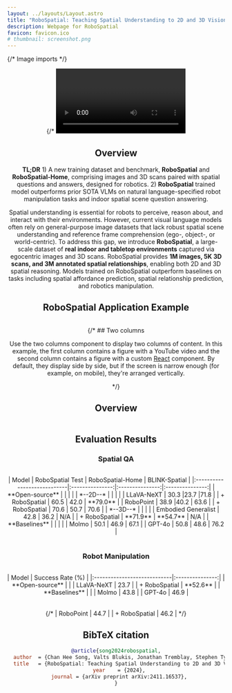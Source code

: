 ```yaml
---
layout: ../layouts/Layout.astro
title: "RoboSpatial: Teaching Spatial Understanding to 2D and 3D Vision-Language Models for Robotics"
description: Webpage for RoboSpatial
favicon: favicon.ico
# thumbnail: screenshot.png
---
```





{/* Image imports */}



<Header
  title={frontmatter.title}
  authors={[
    {
      name: "Chan Hee Song",
      url: "https://chanh.ee",
      institution: "The Ohio State University",
      notes: ["*"],
    },
    {
      name: "Valts Blukis",
      institution: "Nvidia",
      url: "https://research.nvidia.com/person/valts-blukis",
      notes: [],
    },
    {
      name: "Jonathan Tremblay",
      institution: "Nvidia",
      url: "https://research.nvidia.com/person/jonathan-tremblay",
      notes: [],
    },
    {
      name: "Stephen Tyree",
      institution: "Nvidia",
      url: "https://research.nvidia.com/person/stephen-tyree",
    },
    {
      name: "Yu Su",
      url: "https://ysu1989.github.io/",
      institution: "The Ohio State University",
    },
    {
      name: "Stan Birchfield",
      url: "https://research.nvidia.com/person/stan-birchfield",
      institution: "Nvidia",
    },
  ]}
  conference=""
  notes={[
    {
      symbol: "*",
      text: "Work done during Nvidia internship",
    },
  ]}
  links={[
    {
      name: "ArXiv",
      url: "https://arxiv.org/abs/2411.16537",
      icon: "fa-solid:file-pdf",
    },
    {
      name: "Code",
      url: "",
      icon: "mdi:github",
      disabled: true,
    },
    {
      name: "Dataset",
      url: "",
      icon: "mdi:database",
      disabled: true
    },
  ]}
  />

{/* <Video source={outside} /> */}

<HighlightedSection>

## Overview

**TL;DR** 1) A new training dataset and benchmark, **RoboSpatial** and **RoboSpatial-Home**, comprising images and 3D scans paired with spatial questions and answers, designed for robotics. 2) **RoboSpatial** trained model outperforms prior SOTA VLMs on natural language-specified robot manipulation tasks and indoor spatial scene question answering.

Spatial understanding is essential for robots to perceive, reason about, and interact with their environments. However, current visual language models often rely on general-purpose image datasets that lack robust spatial scene understanding and reference frame comprehension (ego-, object-, or world-centric). To address this gap, we introduce **RoboSpatial**, a large-scale dataset of **real indoor and tabletop environments** captured via egocentric images and 3D scans. RoboSpatial provides **1M images, 5K 3D scans, and 3M annotated spatial relationships**, enabling both 2D and 3D spatial reasoning. Models trained on RoboSpatial outperform baselines on tasks including spatial affordance prediction, spatial relationship prediction, and robotics manipulation.

</HighlightedSection>

## RoboSpatial Application Example

<Figure
    caption="An illustration of a model trained on RoboSpatial being used to solve a manipulation task using spatial reasoning."
  >
    <Image source={fig1} altText="An illustration of a model trained on RoboSpatial being used to solve a manipulation task using spatial reasoning." />
</Figure>

{/* ## Two columns

Use the two columns component to display two columns of content. In this example, the first column contains a figure with a YouTube video and the second column contains a figure with a custom [React](https://react.dev/) component. By default, they display side by side, but if the screen is narrow enough (for example, on mobile), they're arranged vertically.

<TwoColumns>
  <Figure slot="left" caption="Take a look at this YouTube video.">
    <YouTubeVideo videoId="wjZofJX0v4M" />
  </Figure>
  <Figure slot="right" caption="Now look at this Gaussian Splat, rendered with a React component.">
    <Splat client:idle />
  </Figure>
</TwoColumns> */}

## Overview

<Figure
    caption="We automatically generate spatial relationship annotations from existing datasets with 3D point clouds, egocentric images, and 3D bounding box annotations. We create question/answer pairs covering three classes of spatial relationships, three spatial reference frames, and both binary (yes/no) and numeric (e.g. 2D image points) answers. From 1M images and 1.4K scans, we generate over 3M spatial question/answer pairs."
  >
    <Image source={fig2} altText="An overview of RoboSpatial Dataset." />
</Figure>



## Evaluation Results

### Spatial QA

<Figure
    caption="Results of RoboSpatial-trained models on RoboSpatial validation set, RoboSpatial-Home and BLINK. Two models are shown: SL (SpaceLLaVA) and RP (RoboPoint), where the S- prefix and FT indicates RoboSpatial-trained models. For Yes/No questions, the green checkmark indicates the correct answer. For spatial context questions, GT indicates the correct answer. For in-domain, all questions are from RoboSpatial validation. For out-of-domain, all images except for the top right are from RoboSpatial-Home."
  >
    <Image source={fig3} altText="Qualitative Results of RoboSpatial-trained models." />
</Figure>

<Table caption="Performance of RoboSpatial-trained models on three spatial reasoning benchmarks.">
| Model                       | RoboSpatial Test | RoboSpatial-Home | BLINK-Spatial |
|:----------------------------|:---------------:|:---------------:|:---------------:|
| **Open-source**             |                |                 |                 |
| *--2D--*             |                |                 |                 |
| LLaVA-NeXT                  | 30.3           |23.7           |71.8           |
| + RoboSpatial               | 60.5    |  42.0               |    **79.0**             |
| RoboPoint                  | 38.9           |40.2           |  63.6           |
| + RoboSpatial               | 70.6    |  50.7               |    70.6             |
| *--3D--*             |                |                 |                 |
| Embodied Generalist        |     42.8     |       36.2          |     N/A            |
| + RoboSpatial               | **71.9**    |      **54.7**       |    N/A             |
| **Baselines**               |            |                 |                 |
| Molmo                     | 50.1           |   46.9        |   67.1          |
| GPT-4o                   | 50.8           |   48.6        |    76.2         |
</Table>

### Robot Manipulation

<Figure
    caption="Robotics experiments: the red dot shows the model output (if not present, the model failed to provide a valid point in the image);  green dots are used to show when a model outputs multiple points. The robot motion generator, cuRobo, is used to grasp the item referenced by the generated point. The spatial- prefix indicates model trained with RoboSpatial."
  >
    <Image source={robot_exp} altText="Robot experiment results." />
</Figure>

<Table caption="Task success rate for robot manipulation.">
| Model                        | Success Rate (%) |
|:----------------------------|:---------------:|
| **Open-source**              |                 |
| LLaVA-NeXT               | 23.7           |
| + RoboSpatial                | **52.6**    |
| **Baselines** |            |
| Molmo                     | 43.8           |
| GPT-4o                   | 46.9           |
</Table>

{/* | RoboPoint                 | 44.7           |
| + RoboSpatial                | 46.2        | */}


## BibTeX citation

```bibtex
@article{song2024robospatial,
  author  = {Chan Hee Song, Valts Blukis, Jonathan Tremblay, Stephen Tyree, Yu Su, Stan Birchfield},
  title   = {RoboSpatial: Teaching Spatial Understanding to 2D and 3D Vision-Language Models for Robotics},
  year    = {2024},
  journal = {arXiv preprint arXiv:2411.16537},
}
```